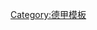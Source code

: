 <noinclude>{{noteTA|G1=德甲}}</noinclude>{{Navbox
|name = 德国足球甲级联赛
|title = [[德国足球甲级联赛]]
| state = {{{state|autocollapse}}}
|bodyclass = hlist

| group1    = <div class="center">2022–23參賽球隊</div>
| list1     =
* [[奥格斯堡足球俱乐部|奥格斯堡]]
* [[柏林赫塔體育俱樂部|柏林赫塔]]
* [[柏林联盟足球俱乐部|柏林联盟]]
* [[波琴體育會|波鸿]]
* [[雲達不萊梅體育會|云达不来梅]]
* [[多特蒙德足球俱樂部|多特蒙德]]
* [[法兰克福足球俱乐部|法兰克福]]
* [[弗赖堡体育俱乐部|弗赖堡]]
* [[賀芬咸1899體育會|霍芬海姆]]
* [[科隆足球俱乐部|科隆]]
* [[RB莱比锡]]
* [[勒沃库森足球俱乐部|勒沃库森]]
* [[美因茨05足球俱乐部|美因茨05]]
* [[门兴格拉德巴赫足球俱乐部|门兴格拉德巴赫]]
* [[拜仁慕尼黑足球俱乐部|拜仁慕尼黑]]
* [[沙尔克04足球俱乐部|沙尔克04]]
* [[斯图加特体育俱乐部|斯图加特]]
* [[沃尔夫斯堡足球俱乐部|沃尔夫斯堡]]

|group2 = <div class="center">曾參賽球隊</div>
|list2 = 
* [[1860慕尼黑體育會|1860慕尼黑]]
* [[亚琛足球俱乐部|阿勒曼尼亚亚琛]]
* [[烏丁根足球俱樂部|拜耳乌丁根]]
* [[蓝白柏林90体育俱乐部|{{gray|蓝白柏林}}]]
* [[普鲁士诺因基兴]]
* [[達斯泰特98體育會|达姆施塔特98]]
* [[特雷斯登戴拿模|德累斯頓迪納摩]]
* [[福尔图娜杜塞尔多夫]]
* [[和睦不伦瑞克]]
* [[科特布斯能量足球俱乐部|科特布斯]]
* [[福尔图娜科隆|幸運科隆]]
* [[汉诺威96]]
* [[汉堡体育俱乐部|汉堡]]
* [[汉莎罗斯托克]]
* [[洪堡足球俱乐部|洪堡]]
* [[因戈尔施塔特04]]
* [[凯泽斯劳滕足球俱乐部|-{zh-hans:凯泽斯劳滕;zh-hk:凱沙羅頓;zh-tw:凱澤斯勞騰}-]]
* [[卡尔斯鲁厄体育俱乐部|-{zh-hans:卡尔斯鲁厄;zh-hk:卡爾斯魯厄;zh-tw:卡爾斯魯厄}-]]
* [[奥芬巴赫踢球者足球俱乐部|奧芬巴克]]
* {{ld|VfB莱比锡 (1991)|VfB Leipzig (1991)|VfB莱比锡}}
* [[MSV杜伊斯堡|杜伊斯堡]]
* [[普鲁士明斯特]]
* [[纽伦堡足球俱乐部|纽伦堡]]
* [[帕德博恩07]]
* [[红白埃森足球俱乐部|-{zh-hans:红白埃森; zh-hant:艾遜;}-]]
* [[红白奥伯豪森|奧柏侯遜]]
* [[薩爾布呂肯足球俱樂部|薩爾布呂肯]]
* [[聖保利足球俱樂部|-{zh-hans:圣保利; zh-hant:聖保利;zh-tw:聖保利}-]]
* [[斯圖加特踢球者足球俱樂部|斯圖加特踢球者]]
* [[柏林塔斯马尼亚1900体育俱乐部|{{gray|柏林塔斯马尼亚}}]]
* [[柏林普鲁士网球俱乐部|柏林普鲁士网球]]
* [[莱比锡火车头足球俱乐部|莱比锡]]
* [[乌尔姆足球俱乐部‎|乌尔姆]]
* [[翁特哈兴足球俱乐部|-{zh-hans:翁特哈兴; zh-hant:安達赫治;}-]]
* [[瓦德霍夫曼海姆|曼海姆]]
* [[瓦滕沙伊德09]]
* [[伍珀塔尔体育俱乐部|伍珀塔尔]]
* [[阿米尼亚比勒费尔德]]
* [[格罗伊特菲尔特]]

|group3 = <div class="center">列表及数据</div>
|list3 =
* [[德甲历史积分榜|历史积分榜]]
* [[德國足球冠軍|冠军]]
* [[德甲俱乐部列表|球队列表]]
* [[德国足球甲级联赛纪录|纪录和数据]]
* {{le|德甲外籍球员列表|List of foreign Bundesliga players|外籍球员}}
* [[德国足球甲级联赛最佳射手|最佳射手]]
* {{le|德甲上座率|Bundesliga attendance|观众}}

|group4 = <div class="center">球季</div>
|list4 =
* [[1963年至1964年德国足球甲级联赛|1963-64]]
* [[1964年至1965年德国足球甲级联赛|1964-65]]
* [[1965年至1966年德国足球甲级联赛|1965-66]]
* [[1966年至1967年德国足球甲级联赛|1966-67]]
* [[1967年至1968年德国足球甲级联赛|1967-68]]
* [[1968年至1969年德国足球甲级联赛|1968-69]]
* [[1969年至1970年德国足球甲级联赛|1969-70]]
* [[1970年至1971年德国足球甲级联赛|1970-71]]
* [[1971年至1972年德国足球甲级联赛|1971-72]]
* [[1972年至1973年德国足球甲级联赛|1972-73]]
* [[1973年至1974年德国足球甲级联赛|1973-74]]
* [[1974年至1975年德国足球甲级联赛|1974-75]]
* [[1975年至1976年德国足球甲级联赛|1975-76]]
* [[1976年至1977年德国足球甲级联赛|1976-77]]
* [[1977年至1978年德国足球甲级联赛|1977-78]]
* [[1978年至1979年德国足球甲级联赛|1978-79]]
* [[1979年至1980年德国足球甲级联赛|1979-80]]
* [[1980年至1981年德国足球甲级联赛|1980-81]]
* [[1981年至1982年德国足球甲级联赛|1981-82]]
* [[1982年至1983年德国足球甲级联赛|1982-83]]
* [[1983年至1984年德国足球甲级联赛|1983-84]]
* [[1984年至1985年德国足球甲级联赛|1984-85]]
* [[1985年至1986年德国足球甲级联赛|1985-86]]
* [[1986年至1987年德国足球甲级联赛|1986-87]]
* [[1987年至1988年德国足球甲级联赛|1987-88]]
* [[1988年至1989年德国足球甲级联赛|1988-89]]
* [[1989年至1990年德国足球甲级联赛|1989-90]]
* [[1990年至1991年德国足球甲级联赛|1990-91]]
* [[1991年至1992年德国足球甲级联赛|1991-92]]
* [[1992年至1993年德国足球甲级联赛|1992-93]]
* [[1993年至1994年德国足球甲级联赛|1993-94]]
* [[1994年至1995年德国足球甲级联赛|1994-95]]
* [[1995年至1996年德国足球甲级联赛|1995-96]]
* [[1996年至1997年德国足球甲级联赛|1996-97]]
* [[1997年至1998年德国足球甲级联赛|1997-98]]
* [[1998年至1999年德国足球甲级联赛|1998-99]]
* [[1999年至2000年德國足球甲級聯賽|1999-00]]
* [[2000年至2001年德国足球甲级联赛|2000-01]]
* [[2001年至2002年德国足球甲级联赛|2001-02]]
* [[2002年至2003年德国足球甲级联赛|2002-03]]
* [[2003年至2004年德国足球甲级联赛|2003-04]]
* [[2004年至2005年德国足球甲级联赛|2004-05]]
* [[2005年至2006年德国足球甲级联赛|2005-06]]
* [[2006年至2007年德国足球甲级联赛|2006-07]]
* [[2007年至2008年德国足球甲级联赛|2007-08]]
* [[2008年至2009年德國足球甲級聯賽|2008-09]]
* [[2009年至2010年德國足球甲級聯賽|2009-10]]
* [[2010年至2011年德國足球甲級聯賽|2010-11]]
* [[2011年至2012年德國足球甲級聯賽|2011-12]]
* [[2012年至2013年德國足球甲級聯賽|2012-13]]
* [[2013年至2014年德国足球甲级联赛|2013-14]]
* [[2014年至2015年德国足球甲级联赛|2014-15]]
* [[2015年至2016年德国足球甲级联赛|2015-16]]
* [[2016年至2017年德国足球甲级联赛|2016-17]]
* [[2017年至2018年德国足球甲级联赛|2017-18]]
* [[2018年至2019年德国足球甲级联赛|2018-19]]
* [[2019年至2020年德国足球甲级联赛|2019-20]]
* [[2020年至2021年德国足球甲级联赛|2020-21]]
* [[2021年至2022年德国足球甲级联赛|2021-22]]
* [[2022年至2023年德国足球甲级联赛|2022-23]]

|below = {{color|gray|灰色}}代表該球隊正在重組、已被取消資格/清盤或已破產/解散。
* {{icon|category}} [[:Category:德国足球甲级联赛|分类]]
** [[:Category:德甲主教練‎|主教练]]
** [[:Category:德甲球員‎|球员]]
}}<noinclude>
{{collapsible option}}
[[Category:德甲模板]]
</noinclude>